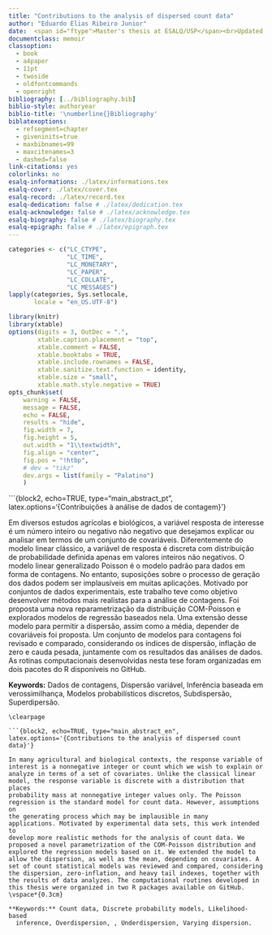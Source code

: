 ```yaml
---
title: "Contributions to the analysis of dispersed count data"
author: "Eduardo Elias Ribeiro Junior"
date:  <span id="ftype">Master's thesis at ESALQ/USP</span><br>Updated `r format(Sys.Date(), "%B %d, %Y")`</span>
documentclass: memoir
classoption:
  - book
  - a4paper
  - 11pt
  - twoside
  - oldfontcommands
  - openright
bibliography: [../bibliography.bib]
biblio-style: authoryear
biblio-title: '\numberline{}Bibliography'
biblatexoptions:
  - refsegment=chapter
  - giveninits=true
  - maxbibnames=99
  - maxcitenames=3
  - dashed=false
link-citations: yes
colorlinks: no
esalq-informations: ./latex/informations.tex
esalq-cover: ./latex/cover.tex
esalq-record: ./latex/record.tex
esalq-dedication: false # ./latex/dedication.tex
esalq-acknowledge: false # ./latex/acknowledge.tex
esalq-biography: false # ./latex/biography.tex
esalq-epigraph: false # ./latex/epigraph.tex
---
```


```r

categories <- c("LC_CTYPE",
                "LC_TIME",
                "LC_MONETARY",
                "LC_PAPER",
                "LC_COLLATE",
                "LC_MESSAGES")
lapply(categories, Sys.setlocale,
       locale = "en_US.UTF-8")

library(knitr)
library(xtable)
options(digits = 3, OutDec = ".",
        xtable.caption.placement = "top",
        xtable.comment = FALSE,
        xtable.booktabs = TRUE,
        xtable.include.rownames = FALSE,
        xtable.sanitize.text.function = identity,
        xtable.size = "small",
        xtable.math.style.negative = TRUE)
opts_chunk$set(
    warning = FALSE,
    message = FALSE,
    echo = FALSE,
    results = "hide",
    fig.width = 7,
    fig.height = 5,
    out.width = "1\\textwidth",
    fig.align = "center",
    fig.pos = "!htbp",
    # dev = "tikz"
    dev.args = list(family = "Palatino")
    )

```

<!-- % Lista de figuras -->
<!-- \listoffigures -->
<!-- \clearpage -->

<!-- % Lista de tabelas -->
<!-- \listoftables -->
<!-- \clearpage -->

<!-- # Preface {-} -->

```{block2, echo=TRUE, type="main_abstract_pt", latex.options='{Contribuições à análise de dados de contagem}'}

Em diversos estudos agrícolas e biológicos, a variável resposta de
interesse é um número inteiro ou negativo não negativo que desejamos
explicar ou analisar em termos de um conjunto de
covariáveis. Diferentemente do modelo linear clássico, a variável de
resposta é discreta com distribuição de probabilidade definida apenas em
valores inteiros não negativos. O modelo linear generalizado Poisson é o
modelo padrão para dados em forma de contagens. No entanto, suposições
sobre o processo de geração dos dados podem ser implausíveis em muitas
aplicações. Motivado por conjuntos de dados experimentais, este trabalho
teve como objetivo desenvolver métodos mais realistas para a análise de
contagens. Foi proposta uma nova reparametrização da distribuição
COM-Poisson e explorados modelos de regressão baseados nela. Uma
extensão desse modelo para permitir a dispersão, assim como a média,
depender de covariáveis foi proposta. Um conjunto de modelos para
contagens foi revisado e comparado, considerando os índices de
dispersão, inflação de zero e cauda pesada, juntamente com os resultados
das análises de dados. As rotinas computacionais desenvolvidas nesta
tese foram organizadas em dois pacotes do R disponíveis no
GitHub.
\vspace*{0.3cm}

**Keywords:** Dados de contagens, Dispersão variável, Inferência baseada
  em verossimilhança, Modelos probabilísticos discretos, Subdispersão,
  Superdipersão.

```
\clearpage

```{block2, echo=TRUE, type="main_abstract_en", latex.options='{Contributions to the analysis of dispersed count data}'}

In many agricultural and biological contexts, the response variable of
interest is a nonnegative integer or count which we wish to explain or
analyze in terms of a set of covariates. Unlike the classical linear
model, the response variable is discrete with a distribution that places
probability mass at nonnegative integer values only. The Poisson
regression is the standard model for count data. However, assumptions on
the generating process which may be implausible in many
applications. Motivated by experimental data sets, this work intended to
develop more realistic methods for the analysis of count data. We
proposed a novel parametrization of the COM-Poisson distribution and
explored the regression models based on it. We extended the model to
allow the dispersion, as well as the mean, depending on covariates. A
set of count statistical models was reviewed and compared, considering
the dispersion, zero-inflation, and heavy tail indexes, together with
the results of data analyzes. The computational routines developed in
this thesis were organized in two R packages available on GitHub.
\vspace*{0.3cm}

**Keywords:** Count data, Discrete probability models, Likelihood-based
  inference, Overdispersion, , Underdispersion, Varying dispersion.

```
\clearpage
\openright
